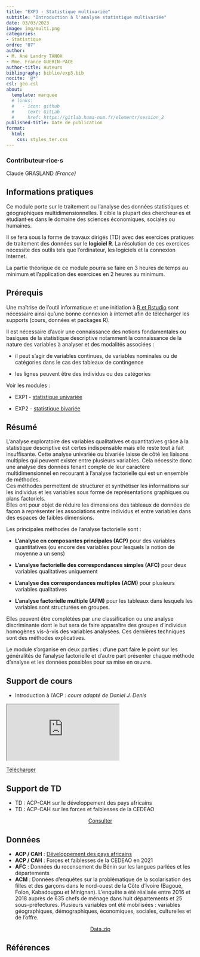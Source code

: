 ```yaml
---
title: "EXP3 - Statistique multivariée"
subtitle: "Introduction à l'analyse statistique multivariée"
date: 03/03/2023
image: img/multi.png
categories: 
- Statistique
ordre: "07" 
author: 
- M. Ané Landry TANOH
- Mme. France GUERIN-PACE
author-title: Auteurs
bibliography: biblio/exp3.bib
nocite: '@*'
csl: geo.csl
about:
  template: marquee
  # links:
  #   - icon: github
  #     text: GitLab
  #     href: https://gitlab.huma-num.fr/elementr/session_2
published-title: Date de publication 
format:
  html: 
    css: styles_ter.css
---
```


::: {#contrib}
### Contributeur·rice·s

Claude GRASLAND *(France)*
:::

## <i class="bi bi-info-circle"></i> Informations pratiques

Ce module porte sur le traitement ou l'analyse des données statistiques et géographiques multidimensionnelles. Il cible la plupart des chercheur·es et étudiant·es dans le domaine des sciences économiques, sociales ou humaines.

Il se fera sous la forme de travaux dirigés (TD) avec des exercices pratiques de traitement des données sur le **logiciel R**. La résolution de ces exercices nécessite des outils tels que l'ordinateur, les logiciels et la connexion Internet.

La partie théorique de ce module pourra se faire en 3 heures de temps au minimum et l'application des exercices en 2 heures au minimum.

## <i class="bi bi-ui-checks-grid"></i> Prérequis

Une maîtrise de l'outil informatique et une initiation à [R et Rstudio](out1_r.qmd) sont nécessaire ainsi qu'une bonne connexion à internet afin de télécharger les supports (cours, données et packages R).

Il est nécessaire d'avoir une connaissance des notions fondamentales ou basiques de la statistique descriptive notamment la connaissance de la nature des variables à analyser et des modalités associées :

-   il peut s'agir de variables continues, de variables nominales ou de catégories dans le cas des tableaux de contingence

-   les lignes peuvent être des individus ou des catégories

Voir les modules :

-   EXP1 - [statistique univariée](exp1_uni.qmd)

-   EXP2 - [statistique bivariée](exp2_biv.qmd)

## <i class="bi bi-bookmark"></i> Résumé

L'analyse exploratoire des variables qualitatives et quantitatives grâce à la statistique descriptive est certes indispensable mais elle reste tout à fait insuffisante. Cette analyse univariée ou bivariée laisse de côté les liaisons multiples qui peuvent exister entre plusieurs variables. Cela nécessite donc une analyse des données tenant compte de leur caractère multidimensionnel en recourant à l'analyse factorielle qui est un ensemble de méthodes.\
Ces méthodes permettent de structurer et synthétiser les informations sur les individus et les variables sous forme de représentations graphiques ou plans factoriels.\
Elles ont pour objet de réduire les dimensions des tableaux de données de façon à représenter les associations entre individus et entre variables dans des espaces de faibles dimensions.

Les principales méthodes de l'analyse factorielle sont :

-   **L'analyse en composantes principales (ACP)** pour des variables quantitatives (ou encore des variables pour lesquels la notion de moyenne a un sens)

-   **L'analyse factorielle des correspondances simples (AFC)** pour deux variables qualitatives uniquement

-   **L'analyse des correspondances multiples (ACM)** pour plusieurs variables qualitatives

-   **L'analyse factorielle multiple (AFM)** pour les tableaux dans lesquels les variables sont structurées en groupes.

Elles peuvent être complétées par une classification ou une analyse discriminante dont le but sera de faire apparaître des groupes d'individus homogènes vis-à-vis des variables analysées. Ces dernières techniques sont des méthodes explicatives.

Le module s'organise en deux parties : d'une part faire le point sur les généralités de l'analyse factorielle et d'autre part présenter chaque méthode d'analyse et les données possibles pour sa mise en œuvre.

## <i class="bi bi-person-video3"></i> Support de cours

-   Introduction à l'ACP : *cours adapté de Daniel J. Denis*

<object class="slide" data="support/introR_seance2_diapo.pdf" type="application/pdf">

<iframe class="slide" src="https://meghan.rbind.io/slides/neair/neair.html#/title-slide">

</iframe>

::: {#url}
<i class="bi bi-cloud-arrow-down-fill"></i> [Télécharger</i>]()
:::

</object>

## <i class="bi bi-person-video3"></i> Support de TD

-   TD : ACP-CAH sur le développement des pays africains
-   TD : ACP-CAH sur les forces et faiblesses de la CEDEAO

<center><a href="" class="btn btn-warning" role="button" aria-disabled="true"><i class="bi bi-eye"></i> Consulter</a></center>

## <i class="bi bi-clipboard-data"></i> Données

-   **ACP / CAH** : [Développement des pays africains](../donnees/dev_afric_2018.qmd)
-   **ACP / CAH** : Forces et faiblesses de la CEDEAO en 2021
-   **AFC** : Données du recensement du Bénin sur les langues parlées et les départements
-   **ACM** : Données d'enquêtes sur la problématique de la scolarisation des filles et des garçons dans le nord-ouest de la Côte d'Ivoire (Bagoué, Folon, Kabadougou et Minignan). L'enquête a été réalisée entre 2016 et 2018 auprès de 635 chefs de ménage dans huit départements et 25 sous-préfectures. Plusieurs variables ont été mobilisées : variables géographiques, démographiques, économiques, sociales, culturelles et de l'offre.

<center><a href="" class="btn btn-info" role="button" aria-disabled="true"><i class="bi bi-cloud-arrow-down"></i> Data.zip</a></center>

## <i class="bi bi-file-earmark-text"></i> Références

::: {#refs}
:::
